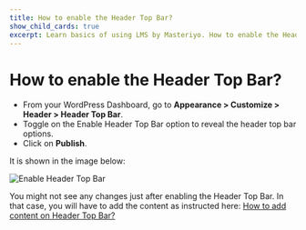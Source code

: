 ---
title: How to enable the Header Top Bar?
show_child_cards: true
excerpt: Learn basics of using LMS by Masteriyo. How to enable the Header Top Bar.
---

# How to enable the Header Top Bar?

- From your WordPress Dashboard, go to **Appearance > Customize > Header > Header Top Bar**.
- Toggle on the Enable Header Top Bar option to reveal the header top bar options.
- Click on **Publish**.

It is shown in the image below:

![Enable Header Top Bar](https://user-images.githubusercontent.com/109593521/183464292-14165190-5b7d-4e08-8ee3-4070128bf5f2.png)

You might not see any changes just after enabling the Header Top Bar. In that case, you will have to add the content as instructed here: [How to add content on Header Top Bar?](https://github.com/Masteriyo/masteriyo-docs/blob/elearning/700-elearning/500-customizer%5Bheader%5D/300-header-top-bar/200-add-content-in-header-top-bar.mdx)



